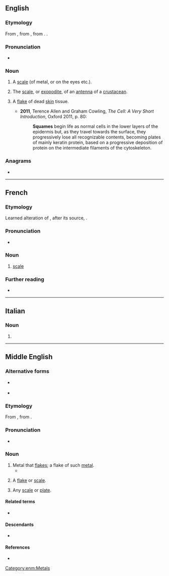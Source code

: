 ==English==

===Etymology===
From {{inh|en|enm|squame}}, from {{der|en|fro|esquame}}, from {{der|en|la|squāma}}. {{doublet|en|squama}}.

===Pronunciation===
* {{a|UK}} {{IPA|en|/skweɪm/}}

===Noun===
{{en-noun}}

# {{lb|en|obsolete}} A [[scale]] (of metal, or on the eyes etc.).
# {{lb|en|zoology}} The [[scale]], or [[exopodite]], of an [[antenna]] of a [[crustacean]].
# {{lb|en|medicine}} A [[flake]] of dead [[skin]] tissue.
#* '''2011''', Terence Allen and Graham Cowling, ''The Cell: A Very Short Introduction'', Oxford 2011, p. 80:
#*: '''Squames''' begin life as normal cells in the lower layers of the epidermis but, as they travel towards the surface, they progressively lose all recognizable contents, becoming plates of mainly keratin protein, based on a progressive deposition of protein on the intermediate filaments of the cytoskeleton.

===Anagrams===
* {{anagrams|en|a=aemqsu|masque}}

----

==French==

===Etymology===
Learned alteration of {{der|fr|fro|eschame}}, after its source, {{der|fr|la|squama}}.

===Pronunciation===
* {{fr-IPA|sqwame}}

===Noun===
{{fr-noun|f}}

# {{lb|fr|archaic|_|or|_|literary}} [[scale]]

===Further reading===
* {{R:TLFi}}

----

==Italian==

===Noun===
{{head|it|noun plural form|g=f}}

# {{plural of|it|squama}}

----

==Middle English==

===Alternative forms===
* {{q|early}} {{alter|enm|scwame}}
* {{q|Northern}} {{alter|enm|swame}}

===Etymology===
From {{bor|enm|fro|esquame}}, from {{der|enm|la|squāma}}.

===Pronunciation===
* {{IPA|enm|/ˈskwaːm(ə)/}}

===Noun===
{{enm-noun}}

# Metal that [[flakes]]; a flake of such [[metal]].
#* {{RQ:Chaucer Canterbury||Canon's Yeoman's Tale|passage=yron '''squames'''}}
# {{lb|enm|pathology}} A [[flake]] or [[scale]].
# {{lb|enm|rare}} Any [[scale]] or [[plate]].

====Related terms====
* {{l|enm|squamous}}

====Descendants====
* {{desc|en|squame}}

====References====
* {{R:MED Online|squāme|n|MED42480}}

[[Category:enm:Metals]]